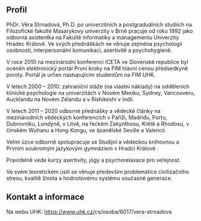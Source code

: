 
## Profil

PhDr. Věra Strnadová, Ph.D. po univerzitních a postgraduálních studiích na Filozofické fakulté Masarykovy univerzity v Brně pracuje od roku 1992 jako odborná asistentka na Fakultě informatiky a managementu Univerzity Hradec Králové. Ve svých přednáškách se věnuje zejména psychologii osobnosti, interpersonálnl komunikaci, asertivitě a psychohygieně.

V roce 2010 na mezinárodní konferenci ICETA ve Slovenské republice byl oceněn elektronický portál <Link href="/pknf">První kroky na FIM</Link> hlavní cenou předsedkyně poroty. Portál je určen nastupujícím studentům na FIM UHK.

V letech 2000 – 2010: zahraniční stáže (na vlastní náklady) na odděleních klinické psychologie na univerzitách v Novém Mexiku, Sydney, Vancouveru, Aucklandu na Novém Zélandu a v Rishikeshi v Indii.

V letech 2011 – 2020 odborné přednášky a vědecké články na mezinárodních vědeckých konferencích v Paříži, Madridu, Portu, Dubrovníku, Londýně, v Litvě, na řeckém Zakynthosu, Krétě a Rhodosu, v čínském Wuhanu a Hong Kongu, ve španělské Seville a Valencii.

Velmi úzce odborně spolupracuje se Studijní a vědeckou knihovnou a Prvním soukromým jazykovým gymnáziem v Hradci Králové .

Pravidelně vede kurzy asertivity, jógy a psychorelaxace pro veřejnost.

Ve svém teoretickém úsilí se věnuje především problematice civilizačního stresu, kvalitě života a hodnotovému systému současné generace.

## Kontakt a informace

Na webu UHK: <Link href="https://www.uhk.cz/cs/osoba/6017/vera-strnadova">https://www.uhk.cz/<wbr />cs/<wbr />osoba/<wbr />6017/<wbr />vera-strnadova</Link>
